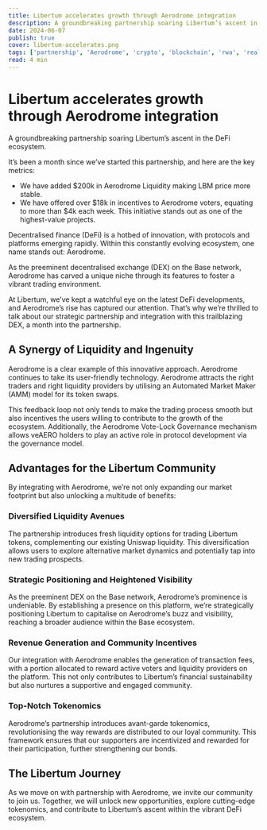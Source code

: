 ```yaml
---
title: Libertum accelerates growth through Aerodrome integration
description: A groundbreaking partnership soaring Libertum’s ascent in the DeFi ecosystem.
date: 2024-06-07
publish: true
cover: libertum-accelerates.png
tags: ['partnership', 'Aerodrome', 'crypto', 'blockchain', 'rwa', 'real world assets', 'libertum']
read: 4 min
---
```


# Libertum accelerates growth through Aerodrome integration

A groundbreaking partnership soaring Libertum’s ascent in the DeFi ecosystem.

It’s been a month since we’ve started this partnership, and here are the key metrics:

- We have added $200k in Aerodrome Liquidity making LBM price more stable.
- We have offered over $18k in incentives to Aerodrome voters, equating to more than $4k each week. This initiative stands out as one of the highest-value projects.

Decentralised finance (DeFi) is a hotbed of innovation, with protocols and platforms emerging rapidly. Within this constantly evolving ecosystem, one name stands out: Aerodrome.

As the preeminent decentralised exchange (DEX) on the Base network, Aerodrome has carved a unique niche through its features to foster a vibrant trading environment.

At Libertum, we’ve kept a watchful eye on the latest DeFi developments, and Aerodrome’s rise has captured our attention. That’s why we’re thrilled to talk about our strategic partnership and integration with this trailblazing DEX, a month into the partnership.

## A Synergy of Liquidity and Ingenuity

Aerodrome is a clear example of this innovative approach. Aerodrome continues to take its user-friendly technology. Aerodrome attracts the right traders and right liquidity providers by utilising an Automated Market Maker (AMM) model for its token swaps.

This feedback loop not only tends to make the trading process smooth but also incentives the users willing to contribute to the growth of the ecosystem. Additionally, the Aerodrome Vote-Lock Governance mechanism allows veAERO holders to play an active role in protocol development via the governance model.

## Advantages for the Libertum Community

By integrating with Aerodrome, we’re not only expanding our market footprint but also unlocking a multitude of benefits:

### Diversified Liquidity Avenues

The partnership introduces fresh liquidity options for trading Libertum tokens, complementing our existing Uniswap liquidity. This diversification allows users to explore alternative market dynamics and potentially tap into new trading prospects.

### Strategic Positioning and Heightened Visibility

As the preeminent DEX on the Base network, Aerodrome’s prominence is undeniable. By establishing a presence on this platform, we’re strategically positioning Libertum to capitalise on Aerodrome’s buzz and visibility, reaching a broader audience within the Base ecosystem.

### Revenue Generation and Community Incentives

Our integration with Aerodrome enables the generation of transaction fees, with a portion allocated to reward active voters and liquidity providers on the platform. This not only contributes to Libertum’s financial sustainability but also nurtures a supportive and engaged community.

### Top-Notch Tokenomics

Aerodrome’s partnership introduces avant-garde tokenomics, revolutionising the way rewards are distributed to our loyal community. This framework ensures that our supporters are incentivized and rewarded for their participation, further strengthening our bonds.

## The Libertum Journey

As we move on with partnership with Aerodrome, we invite our community to join us. Together, we will unlock new opportunities, explore cutting-edge tokenomics, and contribute to Libertum’s ascent within the vibrant DeFi ecosystem.
